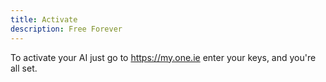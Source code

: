 ```yaml
---
title: Activate
description: Free Forever
---
```


To activate your AI just go to <a href="https://my.one.ie">https://my.one.ie</a> enter your keys, and you're all set. 

